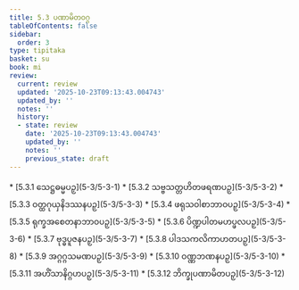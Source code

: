 ```yaml
---
title: 5.3 ပဏာမိတဝဂ္ဂ
tableOfContents: false
sidebar:
  order: 3
type: tipitaka
basket: su
book: mi
review:
  current: review
  updated: '2025-10-23T09:13:43.004743'
  updated_by: ''
  notes: ''
  history:
  - state: review
    date: '2025-10-23T09:13:43.004743'
    updated_by: ''
    notes: ''
    previous_state: draft
---
```



<ReviewStatus review={frontmatter.review} showDetails={true} />

<HypothesisAnnotation frontmatter={frontmatter} />

<DynamicBreadcrumb />



<TableOfContents book="mi" section="5.3">
* [5.3.1 သေဋ္ဌဓမ္မပဉှ](5-3/5-3-1)
* [5.3.2 သဗ္ဗသတ္တဟိတဖရဏပဉှ](5-3/5-3-2)
* [5.3.3 ဝတ္ထဂုယှနိဒဿနပဉှ](5-3/5-3-3)
* [5.3.4 ဖရုသဝါစာဘာဝပဉှ](5-3/5-3-4)
* [5.3.5 ရုက္ခအစေတနာဘာဝပဉှ](5-3/5-3-5)
* [5.3.6 ပိဏ္ဍပါတမဟပ္ဖလပဉှ](5-3/5-3-6)
* [5.3.7 ဗုဒ္ဓပူဇနပဉှ](5-3/5-3-7)
* [5.3.8 ပါဒသကလိကာဟတပဉှ](5-3/5-3-8)
* [5.3.9 အဂ္ဂဂ္ဂသမဏပဉှ](5-3/5-3-9)
* [5.3.10 ဝဏ္ဏဘဏနပဉှ](5-3/5-3-10)
* [5.3.11 အဟိံသာနိဂ္ဂဟပဉှ](5-3/5-3-11)
* [5.3.12 ဘိက္ခုပဏာမိတပဉှ](5-3/5-3-12)
</TableOfContents>